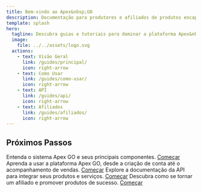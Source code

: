 ```yaml
---
title: Bem-vindo ao Apex&nbsp;GO
description: Documentação para produtores e afiliados de produtos encapsulados.
template: splash
hero:
  tagline: Descubra guias e tutoriais para dominar a plataforma Apex&nbsp;GO.
  image:
    file: ../../assets/logo.svg
  actions:
    - text: Visão Geral
      link: /guides/principal/
      icon: right-arrow
    - text: Como Usar
      link: /guides/como-usar/
      icon: right-arrow
    - text: API
      link: /guides/api/
      icon: right-arrow
    - text: Afiliados
      link: /guides/afiliados/
      icon: right-arrow
---
```



## Próximos Passos

<CardGrid stagger>
    <Card title="Visão Geral" icon="open-book">
        Entenda o sistema Apex&nbsp;GO e seus principais componentes.
        <a href="/guides/principal/">Começar</a>
    </Card>
    <Card title="Como Usar" icon="laptop">
        Aprenda a usar a plataforma Apex&nbsp;GO, desde a criação de conta até o acompanhamento de vendas.
        <a href="/guides/como-usar/">Começar</a>
    </Card>
    <Card title="API" icon="code">
        Explore a documentação da API para integrar seus produtos e serviços.
        <a href="/guides/api/">Começar</a>
    </Card>
    <Card title="Afiliados" icon="star">
        Descubra como se tornar um afiliado e promover produtos de sucesso.
        <a href="/guides/afiliados/">Começar</a>
    </Card>
</CardGrid>